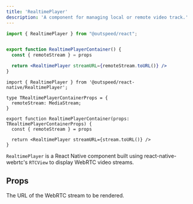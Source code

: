 ```yaml
---
title: 'RealtimePlayer'
description: 'A component for managing local or remote video track.'
---
```


<RequestExample>

```jsx RealtimePlayerContainer.jsx
import { RealtimePlayer } from "@outspeed/react";


export function RealtimePlayerContainer() {
  const { remoteStream } = props

  return <RealtimePlayer streamURL={remoteStream.toURL()} />
}
```

```tsx RealtimePlayerContainer.tsx
import { RealtimePlayer } from '@outspeed/react-native/RealtimePlayer';

type TRealtimePlayerContainerProps = {
  remoteStream: MediaStream;
}

export function RealtimePlayerContainer(props: TRealtimePlayerContainerProps) {
  const { remoteStream } = props

  return <RealtimePlayer streamURL={stream.toURL()} />
}
```
</RequestExample>


`RealtimePlayer` is a React Native component built using react-native-webrtc's `RTCView` to display WebRTC video streams.

## Props

<ParamField body="streamURL" type="Track">
  The URL of the WebRTC stream to be rendered.
</ParamField>
